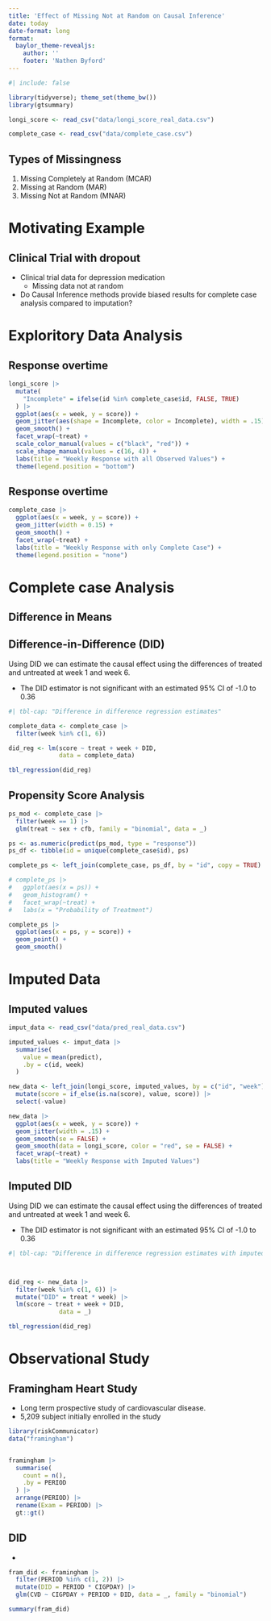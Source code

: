 ```yaml
---
title: 'Effect of Missing Not at Random on Causal Inference'
date: today
date-format: long
format: 
  baylor_theme-revealjs:
    author: ''
    footer: 'Nathen Byford'
---
```


```r
#| include: false

library(tidyverse); theme_set(theme_bw())
library(gtsummary)

longi_score <- read_csv("data/longi_score_real_data.csv")

complete_case <- read_csv("data/complete_case.csv")
```


## Types of Missingness

1. Missing Completely at Random (MCAR)
2. Missing at Random (MAR)
3. Missing Not at Random (MNAR)

# Motivating Example

## Clinical Trial with dropout

- Clinical trial data for depression medication
    - Missing data not at random
- Do Causal Inference methods provide biased results for complete case analysis compared to imputation?

# Exploritory Data Analysis

## Response overtime

```r
longi_score |> 
  mutate(
    "Incomplete" = ifelse(id %in% complete_case$id, FALSE, TRUE)
  ) |> 
  ggplot(aes(x = week, y = score)) +
  geom_jitter(aes(shape = Incomplete, color = Incomplete), width = .15) +
  geom_smooth() +
  facet_wrap(~treat) +
  scale_color_manual(values = c("black", "red")) +
  scale_shape_manual(values = c(16, 4)) +
  labs(title = "Weekly Response with all Observed Values") +
  theme(legend.position = "bottom")
```

## Response overtime

```r
complete_case |> 
  ggplot(aes(x = week, y = score)) +
  geom_jitter(width = 0.15) +
  geom_smooth() +
  facet_wrap(~treat) +
  labs(title = "Weekly Response with only Complete Case") +
  theme(legend.position = "none")
```


# Complete case Analysis

## Difference in Means


## Difference-in-Difference (DID)

Using DID we can estimate the causal effect using the differences of treated and untreated at week 1 and week 6.

- The DID estimator is not significant with an estimated 95% CI of -1.0 to 0.36

```r
#| tbl-cap: "Difference in difference regression estimates"

complete_data <- complete_case |> 
  filter(week %in% c(1, 6))

did_reg <- lm(score ~ treat + week + DID, 
              data = complete_data)

tbl_regression(did_reg)
```


## Propensity Score Analysis

```r

ps_mod <- complete_case |> 
  filter(week == 1) |> 
  glm(treat ~ sex + cfb, family = "binomial", data = _)

ps <- as.numeric(predict(ps_mod, type = "response"))
ps_df <- tibble(id = unique(complete_case$id), ps)

complete_ps <- left_join(complete_case, ps_df, by = "id", copy = TRUE)

# complete_ps |> 
#   ggplot(aes(x = ps)) +
#   geom_histogram() +
#   facet_wrap(~treat) +
#   labs(x = "Probability of Treatment")

complete_ps |> 
  ggplot(aes(x = ps, y = score)) + 
  geom_point() +
  geom_smooth()
```

# Imputed Data


## Imputed values


```r
imput_data <- read_csv("data/pred_real_data.csv")

imputed_values <- imput_data |> 
  summarise(
    value = mean(predict),
    .by = c(id, week)
  )

new_data <- left_join(longi_score, imputed_values, by = c("id", "week")) |> 
  mutate(score = if_else(is.na(score), value, score)) |> 
  select(-value)

new_data |> 
  ggplot(aes(x = week, y = score)) +
  geom_jitter(width = .15) +
  geom_smooth(se = FALSE) +
  geom_smooth(data = longi_score, color = "red", se = FALSE) +
  facet_wrap(~treat) +
  labs(title = "Weekly Response with Imputed Values")
```

## Imputed DID

Using DID we can estimate the causal effect using the differences of treated and untreated at week 1 and week 6.

- The DID estimator is not significant with an estimated 95% CI of -1.0 to 0.36

```r
#| tbl-cap: "Difference in difference regression estimates with imputed values"



did_reg <- new_data |> 
  filter(week %in% c(1, 6)) |>
  mutate("DID" = treat * week) |> 
  lm(score ~ treat + week + DID, 
              data = _)

tbl_regression(did_reg)
```

# Observational Study

## Framingham Heart Study

- Long term prospective study of cardiovascular disease. 
- 5,209 subject initially enrolled in the study

```r
library(riskCommunicator)
data("framingham")


framingham |> 
  summarise(
    count = n(),
    .by = PERIOD
  ) |> 
  arrange(PERIOD) |> 
  rename(Exam = PERIOD) |> 
  gt::gt()
```

## DID

- 

```r
fram_did <- framingham |> 
  filter(PERIOD %in% c(1, 2)) |> 
  mutate(DID = PERIOD * CIGPDAY) |> 
  glm(CVD ~ CIGPDAY + PERIOD + DID, data = _, family = "binomial")

summary(fram_did)
```

